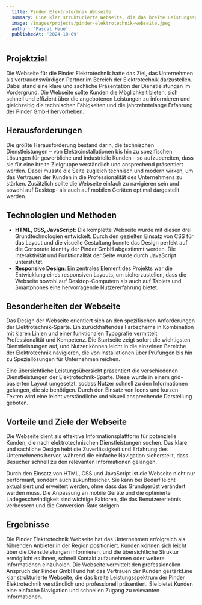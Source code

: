 ```yaml
---
  title: Pinder Elektrotechnik Webseite
  summary: Eine klar strukturierte Webseite, die das breite Leistungsspektrum der Pinder Elektrotechnik verständlich und professionell präsentiert. Sie bietet Kunden eine einfache Navigation und schnellen Zugang zu relevanten Informationen.
  image: /images/projects/pinder-elektrotechnik-webseite.jpeg
  author: 'Pascal Heue'
  publishedAt: '2024-10-09'
---
```


## Projektziel

Die Webseite für die Pinder Elektrotechnik hatte das Ziel, das Unternehmen als vertrauenswürdigen Partner im Bereich der Elektrotechnik darzustellen. Dabei stand eine klare und sachliche Präsentation der Dienstleistungen im Vordergrund. Die Webseite sollte Kunden die Möglichkeit bieten, sich schnell und effizient über die angebotenen Leistungen zu informieren und gleichzeitig die technischen Fähigkeiten und die jahrzehntelange Erfahrung der Pinder GmbH hervorheben.

## Herausforderungen

Die größte Herausforderung bestand darin, die technischen Dienstleistungen – von Elektroinstallationen bis hin zu spezifischen Lösungen für gewerbliche und industrielle Kunden – so aufzubereiten, dass sie für eine breite Zielgruppe verständlich und ansprechend präsentiert werden. Dabei musste die Seite zugleich technisch und modern wirken, um das Vertrauen der Kunden in die Professionalität des Unternehmens zu stärken. Zusätzlich sollte die Webseite einfach zu navigieren sein und sowohl auf Desktop- als auch auf mobilen Geräten optimal dargestellt werden.

## Technologien und Methoden

- **HTML, CSS, JavaScript**: Die komplette Webseite wurde mit diesen drei Grundtechnologien entwickelt. Durch den gezielten Einsatz von CSS für das Layout und die visuelle Gestaltung konnte das Design perfekt auf die Corporate Identity der Pinder GmbH abgestimmt werden. Die Interaktivität und Funktionalität der Seite wurde durch JavaScript unterstützt.
- **Responsive Design**: Ein zentrales Element des Projekts war die Entwicklung eines responsiven Layouts, um sicherzustellen, dass die Webseite sowohl auf Desktop-Computern als auch auf Tablets und Smartphones eine hervorragende Nutzererfahrung bietet.

## Besonderheiten der Webseite

Das Design der Webseite orientiert sich an den spezifischen Anforderungen der Elektrotechnik-Sparte. Ein zurückhaltendes Farbschema in Kombination mit klaren Linien und einer funktionalen Typografie vermittelt Professionalität und Kompetenz. Die Startseite zeigt sofort die wichtigsten Dienstleistungen auf, und Nutzer können leicht in die einzelnen Bereiche der Elektrotechnik navigieren, die von Installationen über Prüfungen bis hin zu Speziallösungen für Unternehmen reichen.

Eine übersichtliche Leistungsübersicht präsentiert die verschiedenen Dienstleistungen der Elektrotechnik-Sparte. Diese wurde in einem grid-basierten Layout umgesetzt, sodass Nutzer schnell zu den Informationen gelangen, die sie benötigen. Durch den Einsatz von Icons und kurzen Texten wird eine leicht verständliche und visuell ansprechende Darstellung geboten.

## Vorteile und Ziele der Webseite

Die Webseite dient als effektive Informationsplattform für potenzielle Kunden, die nach elektrotechnischen Dienstleistungen suchen. Das klare und sachliche Design hebt die Zuverlässigkeit und Erfahrung des Unternehmens hervor, während die einfache Navigation sicherstellt, dass Besucher schnell zu den relevanten Informationen gelangen.

Durch den Einsatz von HTML, CSS und JavaScript ist die Webseite nicht nur performant, sondern auch zukunftssicher. Sie kann bei Bedarf leicht aktualisiert und erweitert werden, ohne dass das Grundgerüst verändert werden muss. Die Anpassung an mobile Geräte und die optimierte Ladegeschwindigkeit sind wichtige Faktoren, die das Benutzererlebnis verbessern und die Conversion-Rate steigern.

## Ergebnisse

Die Pinder Elektrotechnik Webseite hat das Unternehmen erfolgreich als führenden Anbieter in der Region positioniert. Kunden können sich leicht über die Dienstleistungen informieren, und die übersichtliche Struktur ermöglicht es ihnen, schnell Kontakt aufzunehmen oder weitere Informationen einzuholen. Die Webseite vermittelt den professionellen Anspruch der Pinder GmbH und hat das Vertrauen der Kunden gestärkt.ine klar strukturierte Webseite, die das breite Leistungsspektrum der Pinder Elektrotechnik verständlich und professionell präsentiert. Sie bietet Kunden eine einfache Navigation und schnellen Zugang zu relevanten Informationen.